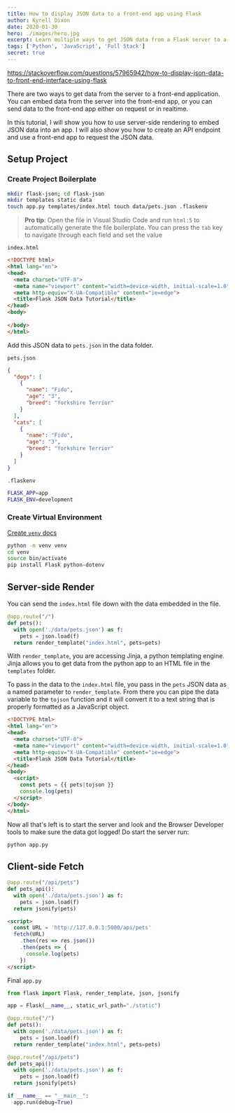 ```yaml
---
title: How to display JSON data to a front-end app using Flask
author: Kyrell Dixon
date: 2020-01-30
hero: ./images/hero.jpg
excerpt: Learn multiple ways to get JSON data from a Flask server to a front-end interface
tags: ['Python', 'JavaScript', 'Full Stack']
secret: true
---
```


https://stackoverflow.com/questions/57965942/how-to-display-json-data-to-front-end-interface-using-flask

There are two ways to get data from the server to a front-end application. You can embed data from the server into
the front-end app, or you can send data to the front-end app either on request or in realtime.

In this tutorial, I will show you how to use server-side rendering to embed JSON data into an app. I will also show you how
to create an API endpoint and use a front-end app to request the JSON data.

## Setup Project

### Create Project Boilerplate

```bash
mkdir flask-json; cd flask-json
mkdir templates static data
touch app.py templates/index.html touch data/pets.json .flaskenv
```

> **Pro tip**: Open the file in Visual Studio Code and run `html:5` to automatically generate the file boilerplate.
> You can press the `tab` key to navigate through each field and set the value

`index.html`
```html
<!DOCTYPE html>
<html lang="en">
<head>
  <meta charset="UTF-8">
  <meta name="viewport" content="width=device-width, initial-scale=1.0">
  <meta http-equiv="X-UA-Compatible" content="ie=edge">
  <title>Flask JSON Data Tutorial</title>
</head>
<body>
  
</body>
</html>
```

Add this JSON data to `pets.json` in the data folder.

`pets.json`
```json
{
  "dogs": [
    {
      "name": "Fido",
      "age": "3",
      "breed": "Yorkshire Terrior"
    }
  ],
  "cats": [
    {
      "name": "Fido",
      "age": "3",
      "breed": "Yorkshire Terrior"
    }
  ]
}
```

`.flaskenv`
```bash
FLASK_APP=app
FLASK_ENV=development
```

### Create Virtual Environment

[Create `venv` docs](https://docs.python.org/3/tutorial/venv.html)

```bash
python -m venv venv
cd venv
source bin/activate
pip install Flask python-dotenv
```

## Server-side Render

You can send the `index.html` file down with the data embedded in the file.

```python
@app.route("/")
def pets():
  with open('./data/pets.json') as f:
    pets = json.load(f)
  return render_template("index.html", pets=pets)
```

With `render_template`, you are accessing Jinja, a python templating engine. Jinja allows you to get data
from the python app to an HTML file in the `templates` folder.

To pass in the data to the `index.html` file, you pass in the `pets` JSON data as a named parameter to `render_template`. From there you can pipe
the data variable to the `tojson` function and it will convert it to a text string that is properly formatted as a JavaScript object.

```html {10-13}
<!DOCTYPE html>
<html lang="en">
<head>
  <meta charset="UTF-8">
  <meta name="viewport" content="width=device-width, initial-scale=1.0">
  <meta http-equiv="X-UA-Compatible" content="ie=edge">
  <title>Flask JSON Data Tutorial</title>
</head>
<body>
  <script>
    const pets = {{ pets|tojson }}
    console.log(pets)
  </script>
</body>
</html>
```

Now all that's left is to start the server and look and the Browser Developer tools to make sure the data got logged!
Do start the server run:

```bash
python app.py
```

## Client-side Fetch

```python
@app.route("/api/pets")
def pets_api():
  with open('./data/pets.json') as f:
    pets = json.load(f)
  return jsonify(pets)
```

```html
<script>
  const URL = 'http://127.0.0.1:5000/api/pets'
  fetch(URL)
    .then(res => res.json())
    .then(pets => {
      console.log(pets)
    })
</script>
```

Final `app.py`

```python
from flask import Flask, render_template, json, jsonify

app = Flask(__name__, static_url_path="./static")

@app.route("/")
def pets():
  with open('./data/pets.json') as f:
    pets = json.load(f)
  return render_template("index.html", pets=pets)

@app.route("/api/pets")
def pets_api():
  with open('./data/pets.json') as f:
    pets = json.load(f)
  return jsonify(pets)

if __name__ == "__main__":
  app.run(debug=True)
```
